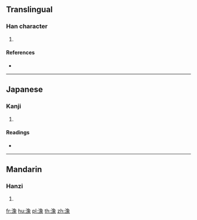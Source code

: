 ==Translingual==

===Han character===
{{Han char|rn=85|rad=水|as=12|sn=15|four=37132|canj=ENAO}}

# {{defn|Han|sort=水12}}

====References====
* {{Han ref|kx=0648.350|dkj=18226|dj=1058.190|hdz=31726.110|uh=6F52|ud=28498|bh=E64D|bd=58957}}

----

==Japanese==

===Kanji===
{{ja-kanji|grade=|rs=水12}}

# {{defn|lang=ja|sort=水12}}

====Readings====
* {{ja-readings|on=[[とう]] (tō), [[どう]] (dō), [[しょう]] (shō), [[ぞう]] (zō)|kun=[[ただよう]] (tadayou)}}

----

==Mandarin==

===Hanzi===
{{cmn-hanzi|pin=[[bō]] ([[bo1]]), [[dàng]] ([[dang4]]), [[fān]] ([[fan1]]), [[pán]] ([[pan2]]), [[pàn]] ([[pan4]])|wg=po<sup>1</sup>, tang<sup>4</sup>, fan<sup>1</sup>, p'an<sup>2</sup>, p'an<sup>4</sup>}}

# {{defn|lang=cmn|sort=水12}}

[[fr:潒]]
[[hu:潒]]
[[pl:潒]]
[[th:潒]]
[[zh:潒]]